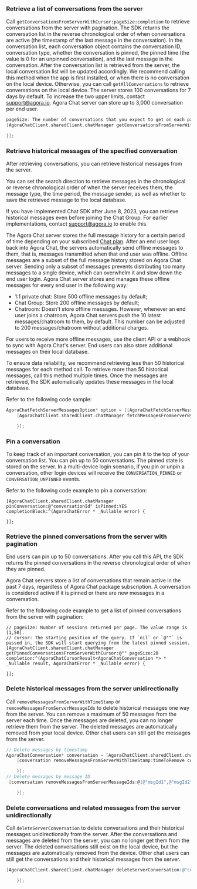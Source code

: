 <PlatformWrapper platform="ios">

### Retrieve a list of conversations from the server

Call `getConversationsFromServerWithCursor:pageSize:completion` to retrieve conversations from the server with pagination. The SDK returns the conversation list in the reverse chronological order of when conversations are active (the timestamp of the last message in the conversation). In the conversation list, each conversation object contains the conversation ID, conversation type, whether the conversation is pinned, the pinned time (the value is 0 for an unpinned conversation), and the last message in the conversation. After the conversation list is retrieved from the server, the local conversation list will be updated accordingly. We recommend calling this method when the app is first installed, or when there is no conversation on the local device. Otherwise, you can call `getAllConversations` to retrieve conversations on the local device.
The server stores 100 conversations for 7 days by default. To increase the two upper limits, contact support@agora.io. Agora Chat server can store up to 3,000 conversation per end user.

```objective-c
pageSize: The number of conversations that you expect to get on each page. The value range is [1,50].
[AgoraChatClient.sharedClient.chatManager getConversationsFromServerWithCursor:@"" pageSize:20 completion:^(AgoraChatCursorResult<AgoraChatConversation *> * _Nullable result, AgoraChatError * _Nullable error) {

}];
```

### Retrieve historical messages of the specified conversation

After retrieving conversations, you can retrieve historical messages from the server.

You can set the search direction to retrieve messages in the chronological or reverse chronological order of when the server receives them, the message type, the time period, the message sender, as well as whether to save the retrieved message to the local database.

If you have implemented Chat SDK after June 8, 2023, you can retrieve historical messages even before joining the Chat Group. For earlier implementations, contact [support@agora.io](mailto:support@agora.io) to enable this.

The Agora Chat server stores the full message history for a certain period of time depending on your subscribed [Chat plan](../../reference/message-overview#limitations-of-message-storage-duration). After an end user logs back into Agora Chat, the servers  automatically send offline messages to them, that is, messages transmitted when that end user was offline. Offline messages are a subset of the full message history stored on Agora Chat server. Sending only a subset of messages prevents distributing too many messages to a single device, which can overwhelm it and slow down the end user login. Agora Chat server stores and manages these offline messages for every end user in the following way:

- 1:1 private chat: Store 500 offline messages by default;
- Chat Group: Store 200 offline messages by default;
- Chatroom: Doesn't store offline messages. However, whenever an end user joins a chatroom, Agora Chat servers push the 10 latest messages/chatroom to them, by default. This number can be adjusted to 200 messages/chatroom without additional charges.

For users to receive more offline messages, use the client API or a webhook to sync with Agora Chat's server. End users can also store additional messages on their local database.

To ensure data reliability, we recommend retrieving less than 50 historical messages for each method call. To retrieve more than 50 historical messages, call this method multiple times. Once the messages are retrieved, the SDK automatically updates these messages in the local database.

Refer to the following code sample:

```objective-c
AgoraChatFetchServerMessagesOption* option = [[AgoraChatFetchServerMessagesOption alloc] init];
    [AgoraChatClient.sharedClient.chatManager fetchMessagesFromServerBy:@"conversationId" conversationType:AgoraChatConversationTypeGroupChat cursor:@"" pageSize:20 option:option completion:^(AgoraChatCursorResult<AgoraChatMessage *> * _Nullable result, AgoraChatError * _Nullable aError) {

    }];
```

### Pin a conversation

To keep track of an important conversation, you can pin it to the top of your conversation list. You can pin up to 50 conversations.  The pinned state is stored on the server. In a multi-device login scenario, if you pin or unpin a conversation, other login devices will receive the `CONVERSATION_PINNED` or `CONVERSATION_UNPINNED` events.

Refer to the following code example to pin a conversation:

```objc
[AgoraChatClient.sharedClient.chatManager pinConversation:@"conversationId" isPinned:YES completionBlock:^(AgoraChatError * _Nullable error) {

}];
```


### Retrieve the pinned conversations from the server with pagination

End users can pin up to 50 conversations. After you call this API, the SDK returns the pinned conversations in the reverse chronological order of when they are pinned.

Agora Chat servers store a list of conversations that remain active in the past 7 days, regardless of Agora Chat package subscription. A conversation is considered active if it is pinned or there are new messages in a conversation.

Refer to the following code example to get a list of pinned conversations from the server with pagination:

```objc
// pageSize: Number of sessions returned per page. The value range is [1,50].
// cursor: The starting position of the query. If `nil` or `@""` is passed in, the SDK will start querying from the latest pinned session.
[AgoraChatClient.sharedClient.chatManager getPinnedConversationsFromServerWithCursor:@"" pageSize:20 completion:^(AgoraChatCursorResult<AgoraChatConversation *> * _Nullable result, AgoraChatError * _Nullable error) {

}];
```


### Delete historical messages from the server unidirectionally

Call `removeMessagesFromServerWithTimeStamp` or `removeMessagesFromServerMessageIds` to delete historical messages one way from the server. You can remove a maximum of 50 messages from the server each time. Once the messages are deleted, you can no longer retrieve them from the server. The deleted messages are automatically removed from your local device. Other chat users can still get the messages from the server.

```objective-c
// Delete messages by timestamp
AgoraChatConversation* conversation = [AgoraChatClient.sharedClient.chatManager getConversationWithConvId:@"conversationId"];
    [conversation removeMessagesFromServerWithTimeStamp:timeToRemove completion:^(AgoraChatError * _Nullable aError) {

    }];
// Delete messages by message ID
 [conversation removeMessagesFromServerMessageIds:@[@"msgId1",@"msgId2"] completion:^(AgoraChatError * _Nullable aError) {

    }];
```

### Delete conversations and related messages  from the server unidirectionally

Call `deleteServerConversation` to delete conversations and their historical messages unidirectionally from the server. After the conversations and messages are deleted from the server, you can no longer get them from the server. The deleted conversations still exist on the local device, but the messages are automatically removed from the device. Other chat users can still get the conversations and their historical messages from the server.

```objective-c
[AgoraChatClient.sharedClient.chatManager deleteServerConversation:@"conversationId1" conversationType:AgoraChatConversationTypeChat isDeleteServerMessages:YES completion:^(NSString *aConversationId, AgoraChatError *aError) {

    }];
```

</PlatformWrapper>